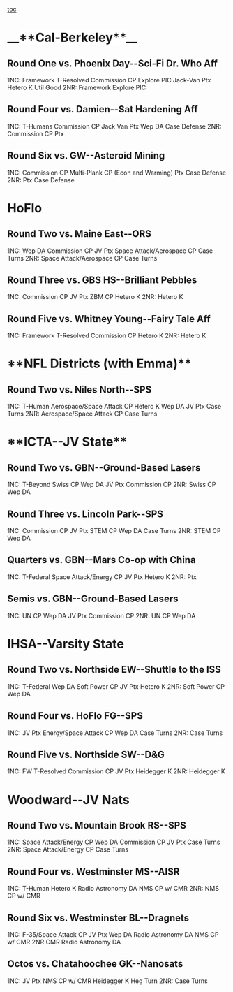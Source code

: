 <span style="background-color: #ffffff;">[[toc]]
</span>



=__<span style="background-color: #ffffff;">**Cal-Berkeley**</span>__= 
==<span style="background-color: #ffffff;">Round One vs. Phoenix Day--Sci-Fi Dr. Who Aff</span>== 
<span style="background-color: #ffffff;">1NC:</span>
<span style="background-color: #ffffff;">Framework</span>
<span style="background-color: #ffffff;">T-Resolved</span>
<span style="background-color: #ffffff;">Commission CP</span>
<span style="background-color: #ffffff;">Explore PIC</span>
<span style="background-color: #ffffff;">Jack-Van Ptx</span>
<span style="background-color: #ffffff;">Hetero K</span>
<span style="background-color: #ffffff;">Util Good</span>
<span style="background-color: #ffffff;">2NR:</span>
<span style="background-color: #ffffff;">Framework</span>
<span style="background-color: #ffffff;">Explore PIC</span>

==<span style="background-color: #ffffff;">Round Four vs. Damien--Sat Hardening Aff</span>== 
<span style="background-color: #ffffff;">1NC:</span>
<span style="background-color: #ffffff;">T-Humans</span>
<span style="background-color: #ffffff;">Commission CP</span>
<span style="background-color: #ffffff;">Jack Van Ptx</span>
<span style="background-color: #ffffff;">Wep DA</span>
<span style="background-color: #ffffff;">Case Defense</span>
<span style="background-color: #ffffff;">2NR:</span>
<span style="background-color: #ffffff;">Commission CP</span>
<span style="background-color: #ffffff;">Ptx</span>

==<span style="background-color: #ffffff;">Round Six vs. GW--Asteroid Mining</span>== 
<span style="background-color: #ffffff;">1NC: </span>
<span style="background-color: #ffffff;">Commission CP</span>
<span style="background-color: #ffffff;">Multi-Plank CP (Econ and Warming)</span>
<span style="background-color: #ffffff;">Ptx </span>
<span style="background-color: #ffffff;">Case Defense</span>
<span style="background-color: #ffffff;">2NR:</span>
<span style="background-color: #ffffff;">Ptx</span>
<span style="background-color: #ffffff;">Case Defense</span>

=<span style="background-color: #ffffff;">HoFlo</span>= 

==<span style="background-color: #ffffff;">Round Two vs. Maine East--ORS</span>== 
1NC:
Wep DA
Commission CP
JV Ptx
Space Attack/Aerospace CP
Case Turns
2NR:
Space Attack/Aerospace CP
Case Turns

==Round Three vs. GBS HS--Brilliant Pebbles== 
1NC:
Commission CP
JV Ptx
ZBM CP
Hetero K
2NR:
Hetero K


==Round Five vs. Whitney Young--Fairy Tale Aff== 
1NC:
Framework
T-Resolved
Commission CP
Hetero K
2NR:
Hetero K


=**NFL Districts (with Emma)**= 

==Round Two vs. Niles North--SPS== 
1NC:
T-Human
Aerospace/Space Attack CP
Hetero K
Wep DA
JV Ptx
Case Turns
2NR:
Aerospace/Space Attack CP
Case Turns

=**ICTA--JV State**= 

==Round Two vs. GBN--Ground-Based Lasers== 
1NC:
T-Beyond
Swiss CP
Wep DA
JV Ptx
Commission CP
2NR:
Swiss CP
Wep DA

==Round Three vs. Lincoln Park--SPS== 
1NC:
Commission CP
JV Ptx
STEM CP
Wep DA
Case Turns
2NR:
STEM CP
Wep DA


==Quarters vs. GBN--Mars Co-op with China== 
1NC:
T-Federal
Space Attack/Energy CP
JV Ptx
Hetero K
2NR:
Ptx

==Semis vs. GBN--Ground-Based Lasers== 
1NC:
UN CP
Wep DA
JV Ptx
Commission CP
2NR:
UN CP
Wep DA


=IHSA--Varsity State= 

==Round Two vs. Northside EW--Shuttle to the ISS== 
1NC:
T-Federal
Wep DA
Soft Power CP
JV Ptx
Hetero K
2NR:
Soft Power CP
Wep DA

==Round Four vs. HoFlo FG--SPS== 
1NC:
JV Ptx
Energy/Space Attack CP
Wep DA
Case Turns
2NR:
Case Turns

==Round Five vs. Northside SW--D&G== 
1NC:
FW
T-Resolved
Commission CP
JV Ptx
Heidegger K
2NR:
Heidegger K


=Woodward--JV Nats= 

==Round Two vs. Mountain Brook RS--SPS== 
1NC:
Space Attack/Energy CP
Wep DA
Commission CP
JV Ptx
Case Turns
2NR:
Space Attack/Energy CP
Case Turns


==Round Four vs. Westminster MS--AISR== 
1NC:
T-Human
Hetero K
Radio Astronomy DA
NMS CP w/ CMR
2NR:
NMS CP w/ CMR

==Round Six vs. Westminster BL--Dragnets== 
1NC:
F-35/Space Attack CP
JV Ptx
Wep DA
Radio Astronomy DA
NMS CP w/ CMR
2NR
CMR
Radio Astronomy DA

==Octos vs. Chatahoochee GK--Nanosats== 
1NC:
JV Ptx
NMS CP w/ CMR
Heidegger K
Heg Turn
2NR:
Case Turns